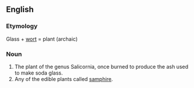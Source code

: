 ==English==
{{wikipedia}}
===Etymology===
Glass + [[wort]] = plant (archaic)

===Noun===

{{en-noun}}

# The plant of the genus Salicornia, once burned to produce the ash used to make soda glass.
# Any of the edible plants called [[samphire]].